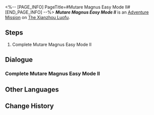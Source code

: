 <%-- [PAGE_INFO]
PageTitle=#Mutare Magnus Easy Mode II#
[END_PAGE_INFO] --%>
{{Stub|Dialogue.}}
{{Mission Infobox
|id            = 8025223
|title         = 
|image         = <!--Mission Mutare Magnus Easy Mode II.png-->
|type          = Adventure
|event_name    = 
|chapter       = 
|requirements  = {{subst:void|<!--Unknown: {"Type":"Manual"}-->}}
|summary       = <!--official mission summary from Fate's Atlas-->
|characters    = Trailblazer
|startLocation = [[The Xianzhou Luofu]] - [[Divination Commission]]
|world         = The Xianzhou Luofu
|area          = Divination Commission
|prev          = 
|next          = 
|rewards       = 
}}
'''''Mutare Magnus Easy Mode II''''' is an [[Adventure Mission]] on [[The Xianzhou Luofu]].

==Steps==
# Complete Mutare Magnus Easy Mode II

<!--
==Gameplay Notes==

--><!--
==Trial Character==

-->
==Dialogue==
{{Stub Dialogue}}

===Complete Mutare Magnus Easy Mode II{{subst:void|<!--802522301-->}}===
{{Mission Description|type=adventure|location=Divination Commission|Complete Mutare Magnus Easy Mode II}}
{{Dialogue Start}}
:{{tx}}
{{Dialogue End}}

==Other Languages==
{{Other Languages
|en   = Mutare Magnus Easy Mode II
|zhs  = 「大衍万象」简单模式II
|zht  = 「大衍萬象」簡單模式II
|ja   = 「大衍万象」難易度・簡単II
|ko   = 「대연만상」 쉬움 모드 II
|es   = Mutare Magnus: modo fácil&nbsp;II
|fr   = Mode facile II de Mutare Magnus
|ru   = Всеобъемлющее предсказание - Простой режим II
|th   = Mutare Magnus โหมดง่าย II
|vi   = "Vạn Tượng Tối Thượng" Chế Độ Dễ II
|de   = Allumfassende Weissagung – Leichter Modus II
|id   = "Mutare Magnus" Mode Gampang II
|pt   = Mutare Magnus - Modo Fácil II
}}

==Change History==
{{Change History|2.5}}
